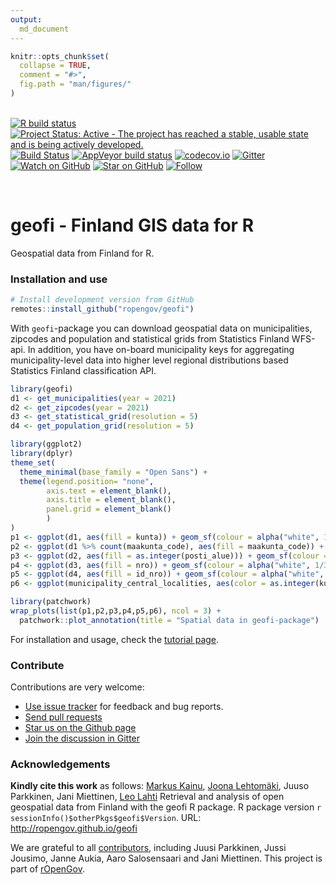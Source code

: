 ```yaml
---
output: 
  md_document
---
```


```r
knitr::opts_chunk$set(
  collapse = TRUE,
  comment = "#>",
  fig.path = "man/figures/"
)
```

<br>
<!-- badges: start -->
[![R build status](https://github.com/rOpenGov/geofi//workflows/R-CMD-check/badge.svg)](https://github.com/rOpenGov/geofi//actions)
[![Project Status: Active - The project has reached a stable, usable state and is being actively
developed.](http://www.repostatus.org/badges/latest/active.svg)](http://www.repostatus.org/#active)
[![Build Status](https://api.travis-ci.org/rOpenGov/geofi.png)](https://travis-ci.org/rOpenGov/geofi)
[![AppVeyor build status](https://ci.appveyor.com/api/projects/status/github/rOpenGov/geofi?branch=master&svg=true)](https://ci.appveyor.com/project/rOpenGov/geofi)
[![codecov.io](https://codecov.io/github/rOpenGov/geofi/coverage.svg?branch=master)](https://codecov.io/github/rOpenGov/geofi?branch=master)
[![Gitter](https://badges.gitter.im/rOpenGov/geofi.svg)](https://gitter.im/rOpenGov/geofi?utm_source=badge&utm_medium=badge&utm_campaign=pr-badge)
[![Watch on GitHub][github-watch-badge]][github-watch]
[![Star on GitHub][github-star-badge]][github-star]
[![Follow](https://img.shields.io/twitter/follow/ropengov.svg?style=social)](https://twitter.com/intent/follow?screen_name=ropengov)

<!--[![CRAN published](http://www.r-pkg.org/badges/version/geofi)](http://www.r-pkg.org/pkg/geofi)-->
<!--[![Downloads](http://cranlogs.r-pkg.org/badges/grand-total/geofi)](https://cran.r-project.org/package=geofi)-->
<!--[![Downloads](http://cranlogs.r-pkg.org/badges/geofi)](https://cran.r-project.org/package=geofi)-->
<!-- badges: end -->

<br>

geofi - Finland GIS data for R
======

<!-- README.md is generated from README.Rmd. Please edit that file -->

Geospatial data from Finland for R. 

### Installation and use

```r
# Install development version from GitHub
remotes::install_github("ropengov/geofi")
```

With `geofi`-package you can download geospatial data on municipalities, zipcodes and population and statistical grids from Statistics Finland WFS-api. In addition, you have on-board municipality keys for aggregating municipality-level data  into higher level regional distributions based Statistics Finland classification API.

```r
library(geofi)
d1 <- get_municipalities(year = 2021)
d2 <- get_zipcodes(year = 2021)
d3 <- get_statistical_grid(resolution = 5)
d4 <- get_population_grid(resolution = 5)

library(ggplot2)
library(dplyr)
theme_set(
  theme_minimal(base_family = "Open Sans") +
  theme(legend.position= "none",
        axis.text = element_blank(),
        axis.title = element_blank(),
        panel.grid = element_blank()
        )
)
p1 <- ggplot(d1, aes(fill = kunta)) + geom_sf(colour = alpha("white", 1/3)) + labs(subtitle = "municipalities")
p2 <- ggplot(d1 %>% count(maakunta_code), aes(fill = maakunta_code)) + geom_sf(colour = alpha("white", 1/3)) + labs(subtitle = "Aggregated municipality data \nat region (maakunta) level \n(one of many!)")
p3 <- ggplot(d2, aes(fill = as.integer(posti_alue))) + geom_sf(colour = alpha("white", 1/3)) + labs(subtitle = "zipcodes")
p4 <- ggplot(d3, aes(fill = nro)) + geom_sf(colour = alpha("white", 1/3)) + labs(subtitle = "statistical grid")
p5 <- ggplot(d4, aes(fill = id_nro)) + geom_sf(colour = alpha("white", 1/3)) + labs(subtitle = "population grid")
p6 <- ggplot(municipality_central_localities, aes(color = as.integer(kuntatunnus))) + geom_sf() + labs(subtitle = "Central municipality localities")

library(patchwork)
wrap_plots(list(p1,p2,p3,p4,p5,p6), ncol = 3) + 
  patchwork::plot_annotation(title = "Spatial data in geofi-package")
```




For installation and usage, check the [tutorial page](https://ropengov.github.io/geofi/articles/geofi_datasets.html).

### Contribute

Contributions are very welcome:

  * [Use issue tracker](https://github.com/ropengov/geofi/issues) for feedback and bug reports.
  * [Send pull requests](https://github.com/ropengov/geofi/)
  * [Star us on the Github page](https://github.com/ropengov/geofi)
  * [Join the discussion in Gitter](https://gitter.im/rOpenGov/geofi)


### Acknowledgements

**Kindly cite this work** as follows: 
[Markus Kainu](https://github.com/muuankarski), [Joona Lehtomäki](https://github.com/jlehtoma), Juuso Parkkinen, Jani Miettinen, [Leo Lahti](https://github.com/antagomir)
Retrieval and analysis of open geospatial data from Finland with the geofi R package. R package version `r sessionInfo()$otherPkgs$geofi$Version`. URL: [http://ropengov.github.io/geofi](http://ropengov.github.io/geofi)



We are grateful to all [contributors](https://github.com/rOpenGov/geofi/graphs/contributors), including Juusi Parkkinen, Jussi Jousimo, Janne Aukia, Aaro Salosensaari and Jani Miettinen. This project is part of [rOpenGov](http://ropengov.github.io).


[github-watch-badge]: https://img.shields.io/github/watchers/ropengov/eurostat.svg?style=social
[github-watch]: https://github.com/ropengov/eurostat/watchers
[github-star-badge]: https://img.shields.io/github/stars/ropengov/eurostat.svg?style=social
[github-star]: https://github.com/ropengov/eurostat/stargazers
[twitter]: https://twitter.com/intent/tweet?text=Check%20out%20eurostat!%20%E2%9C%A8%20Recognize%20all%20contributors,%20not%20just%20the%20ones%20who%20commit%20code%20%E2%9C%A8%20https://github.com/ropengov/eurostat%20%F0%9F%A4%97
[twitter-badge]: https://img.shields.io/twitter/url/https/github.com/ropengov/eurostat.svg?style=social


